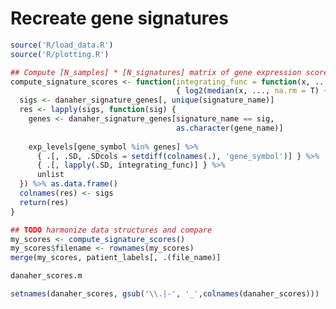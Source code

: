 # Recreate gene signatures

```r
source('R/load_data.R')
source('R/plotting.R')
```

```r
## Compute [N_samples] * [N_signatures] matrix of gene expression scores
compute_signature_scores <- function(integrating_func = function(x, ...) 
                                     { log2(median(x, ..., na.rm = T) + 1) }) {
  sigs <- danaher_signature_genes[, unique(signature_name)]
  res <- lapply(sigs, function(sig) {
    genes <- danaher_signature_genes[signature_name == sig, 
                                     as.character(gene_name)]
    
    exp_levels[gene_symbol %in% genes] %>%
      { .[, .SD, .SDcols = setdiff(colnames(.), 'gene_symbol')] } %>%
      { .[, lapply(.SD, integrating_func)] } %>%
      unlist
  }) %>% as.data.frame()
  colnames(res) <- sigs
  return(res)
}

## TODO harmonize data structures and compare 
my_scores <- compute_signature_scores()
my_scores$filename <- rownames(my_scores)
merge(my_scores, patient_labels[, .(file_name)]

danaher_scores.m

setnames(danaher_scores, gsub('\\.|-', '_',colnames(danaher_scores)))
```
